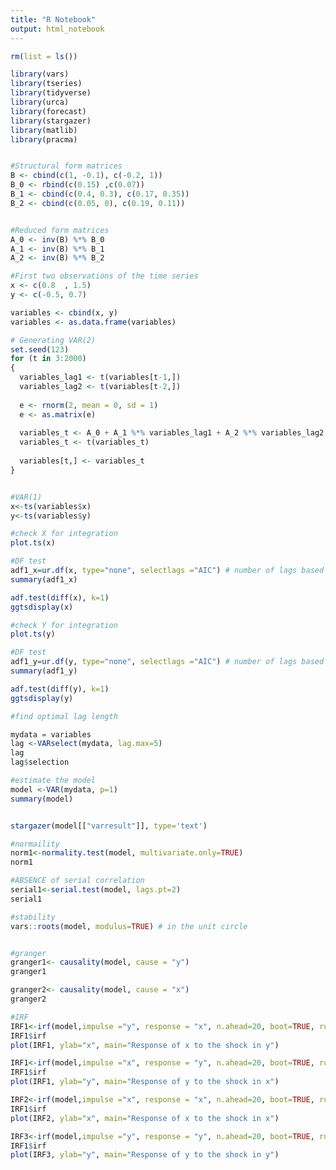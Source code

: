 ---
title: "R Notebook"
output: html_notebook
---

```{r}
rm(list = ls())

library(vars)
library(tseries)
library(tidyverse)
library(urca)
library(forecast)
library(stargazer)
library(matlib)
library(pracma)


#Structural form matrices
B <- cbind(c(1, -0.1), c(-0.2, 1))
B_0 <- rbind(c(0.15) ,c(0.07))
B_1 <- cbind(c(0.4, 0.3), c(0.17, 0.35))
B_2 <- cbind(c(0.05, 0), c(0.19, 0.11))


#Reduced form matrices
A_0 <- inv(B) %*% B_0
A_1 <- inv(B) %*% B_1
A_2 <- inv(B) %*% B_2

#First two observations of the time series
x <- c(0.8  , 1.5) 
y <- c(-0.5, 0.7)

variables <- cbind(x, y)
variables <- as.data.frame(variables)

# Generating VAR(2)
set.seed(123)
for (t in 3:2000)
{
  variables_lag1 <- t(variables[t-1,])
  variables_lag2 <- t(variables[t-2,])
  
  e <- rnorm(2, mean = 0, sd = 1)
  e <- as.matrix(e)
  
  variables_t <- A_0 + A_1 %*% variables_lag1 + A_2 %*% variables_lag2 + inv(B) %*% e
  variables_t <- t(variables_t)
  
  variables[t,] <- variables_t
}


#VAR(1)
x<-ts(variables$x)
y<-ts(variables$y)

#check X for integration
plot.ts(x)

#DF test
adf1_x=ur.df(x, type="none", selectlags ="AIC") # number of lags based upon the AIC 
summary(adf1_x)

adf.test(diff(x), k=1)
ggtsdisplay(x)

#check Y for integration
plot.ts(y)

#DF test
adf1_y=ur.df(y, type="none", selectlags ="AIC") # number of lags based upon the AIC 
summary(adf1_y)

adf.test(diff(y), k=1)
ggtsdisplay(y)

#find optimal lag length

mydata = variables
lag <-VARselect(mydata, lag.max=5)
lag
lag$selection

#estimate the model
model <-VAR(mydata, p=1)
summary(model)


stargazer(model[["varresult"]], type='text')

#normaility
norm1<-normality.test(model, multivariate.only=TRUE)
norm1

#ABSENCE of serial correlation
serial1<-serial.test(model, lags.pt=2)
serial1

#stability
vars::roots(model, modulus=TRUE) # in the unit circle


#granger
granger1<- causality(model, cause = "y")
granger1

granger2<- causality(model, cause = "x")
granger2
```
```{r}
#IRF
IRF1<-irf(model,impulse ="y", response = "x", n.ahead=20, boot=TRUE, runs=100, ci=0.95)
IRF1$irf
plot(IRF1, ylab="x", main="Response of x to the shock in y")

IRF1<-irf(model,impulse ="x", response = "y", n.ahead=20, boot=TRUE, runs=100, ci=0.95)
IRF1$irf
plot(IRF1, ylab="y", main="Response of y to the shock in x")

IRF2<-irf(model,impulse ="x", response = "x", n.ahead=20, boot=TRUE, runs=100, ci=0.95)
IRF1$irf
plot(IRF2, ylab="x", main="Response of x to the shock in x")

IRF3<-irf(model,impulse ="y", response = "y", n.ahead=20, boot=TRUE, runs=100, ci=0.95)
IRF1$irf
plot(IRF3, ylab="y", main="Response of y to the shock in y")
```


